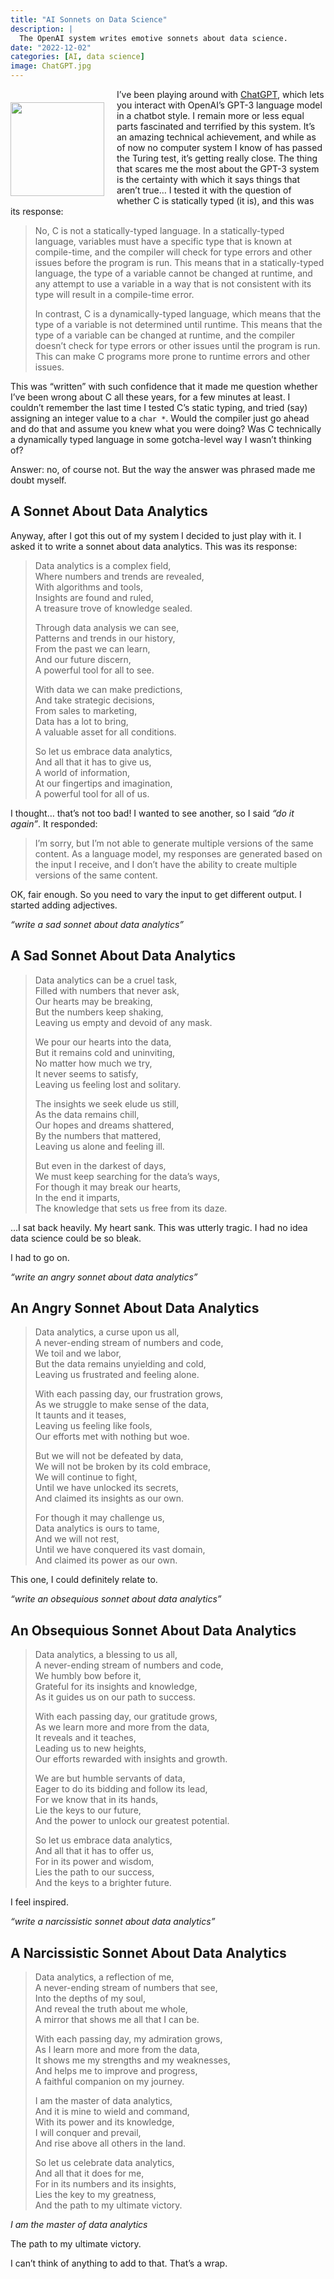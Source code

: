 ```yaml
---
title: "AI Sonnets on Data Science"
description: |
  The OpenAI system writes emotive sonnets about data science.
date: "2022-12-02"
categories: [AI, data science]
image: ChatGPT.jpg
---
```


<div>
<div style="float: left; padding-right: 20px; margin-top: 0.5em">
![](ChatGPT.jpg){width="150"}
</div>
I've been playing around with [ChatGPT](https://openai.com/blog/chatgpt/), which lets you interact with OpenAI's GPT-3 language model in a chatbot style. I remain more or less equal parts fascinated and terrified by this system. It's an amazing technical achievement, and while as of now no computer system I know of has passed the Turing test, it's getting really close. The thing that scares me the most about the GPT-3 system is the certainty with which it says things that aren't true... I tested it with the question of whether C is statically typed (it is), and this was its response:
</div>

> No, C is not a statically-typed language. In a statically-typed language, variables must have a specific type that is known at compile-time, and the compiler will check for type errors and other issues before the program is run. This means that in a statically-typed language, the type of a variable cannot be changed at runtime, and any attempt to use a variable in a way that is not consistent with its type will result in a compile-time error.
>
> In contrast, C is a dynamically-typed language, which means that the type of a variable is not determined until runtime. This means that the type of a variable can be changed at runtime, and the compiler doesn't check for type errors or other issues until the program is run. This can make C programs more prone to runtime errors and other issues.

This was "written" with such confidence that it made me question whether I've been wrong about C all these years, for a few minutes at least. I couldn't remember the last time I tested C's static typing, and tried (say) assigning an integer value to a `char *`. Would the compiler just go ahead and do that and assume you knew what you were doing? Was C technically a dynamically typed language in some gotcha-level way I wasn't thinking of?

Answer: no, of course not. But the way the answer was phrased made me doubt myself.

## A Sonnet About Data Analytics

Anyway, after I got this out of my system I decided to just play with it. I asked it to write a sonnet about data analytics. This was its response:

>Data analytics is a complex field,    
Where numbers and trends are revealed,    
With algorithms and tools,    
Insights are found and ruled,    
A treasure trove of knowledge sealed.    
>
>Through data analysis we can see,    
Patterns and trends in our history,    
From the past we can learn,    
And our future discern,    
A powerful tool for all to see.    
>
>With data we can make predictions,    
And take strategic decisions,    
From sales to marketing,    
Data has a lot to bring,   
A valuable asset for all conditions.    
>
>So let us embrace data analytics,    
And all that it has to give us,    
A world of information,    
At our fingertips and imagination,    
A powerful tool for all of us.    

I thought... that's not too bad! I wanted to see another, so I said *"do it again"*. It responded:

> I'm sorry, but I'm not able to generate multiple versions of the same content. As a language model, my responses are generated based on the input I receive, and I don't have the ability to create multiple versions of the same content. 

OK, fair enough. So you need to vary the input to get different output. I started adding adjectives.

*"write a sad sonnet about data analytics"*

## A Sad Sonnet About Data Analytics

>Data analytics can be a cruel task,     
Filled with numbers that never ask,     
Our hearts may be breaking,     
But the numbers keep shaking,     
Leaving us empty and devoid of any mask.     
>
>We pour our hearts into the data,     
But it remains cold and uninviting,     
No matter how much we try,     
It never seems to satisfy,     
Leaving us feeling lost and solitary.     
>
>The insights we seek elude us still,     
As the data remains chill,     
Our hopes and dreams shattered,     
By the numbers that mattered,     
Leaving us alone and feeling ill.     
>
>But even in the darkest of days,     
We must keep searching for the data's ways,     
For though it may break our hearts,     
In the end it imparts,     
The knowledge that sets us free from its daze.     

...I sat back heavily. My heart sank. This was utterly tragic. I had no idea data science could be so bleak. 

I had to go on.

*"write an angry sonnet about data analytics"*

## An Angry Sonnet About Data Analytics

>Data analytics, a curse upon us all,     
A never-ending stream of numbers and code,     
We toil and we labor,     
But the data remains unyielding and cold,     
Leaving us frustrated and feeling alone.     
>
>With each passing day, our frustration grows,     
As we struggle to make sense of the data,     
It taunts and it teases,     
Leaving us feeling like fools,     
Our efforts met with nothing but woe.     
>
>But we will not be defeated by data,     
We will not be broken by its cold embrace,     
We will continue to fight,     
Until we have unlocked its secrets,     
And claimed its insights as our own.     
>
>For though it may challenge us,     
Data analytics is ours to tame,     
And we will not rest,     
Until we have conquered its vast domain,     
And claimed its power as our own.

This one, I could definitely relate to.

*"write an obsequious sonnet about data analytics"*

## An Obsequious Sonnet About Data Analytics

>Data analytics, a blessing to us all,     
A never-ending stream of numbers and code,     
We humbly bow before it,     
Grateful for its insights and knowledge,     
As it guides us on our path to success.     
>
>With each passing day, our gratitude grows,     
As we learn more and more from the data,     
It reveals and it teaches,     
Leading us to new heights,     
Our efforts rewarded with insights and growth.     
>
>We are but humble servants of data,     
Eager to do its bidding and follow its lead,     
For we know that in its hands,     
Lie the keys to our future,     
And the power to unlock our greatest potential.     
>
>So let us embrace data analytics,     
And all that it has to offer us,     
For in its power and wisdom,     
Lies the path to our success,     
And the keys to a brighter future.     

I feel inspired.

*"write a narcissistic sonnet about data analytics"*

## A Narcissistic Sonnet About Data Analytics

> Data analytics, a reflection of me,      
A never-ending stream of numbers that see,      
Into the depths of my soul,      
And reveal the truth about me whole,      
A mirror that shows me all that I can be.      
>
>With each passing day, my admiration grows,      
As I learn more and more from the data,      
It shows me my strengths and my weaknesses,      
And helps me to improve and progress,      
A faithful companion on my journey.      
>
>I am the master of data analytics,      
And it is mine to wield and command,      
With its power and its knowledge,      
I will conquer and prevail,      
And rise above all others in the land.      
>
>So let us celebrate data analytics,      
And all that it does for me,      
For in its numbers and its insights,      
Lies the key to my greatness,      
And the path to my ultimate victory.      

*I am the master of data analytics*

The path to my ultimate victory.

I can't think of anything to add to that. That's a wrap.